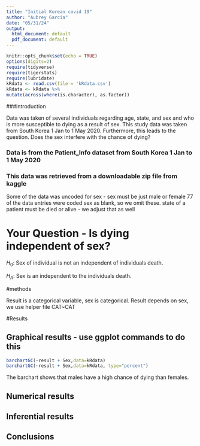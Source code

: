 ```yaml
---
title: "Initial Korean covid 19"
author: "Aubrey Garcia"
date: "05/31/24"
output:
  html_document: default
  pdf_document: default
---
```


```r
knitr::opts_chunk$set(echo = TRUE)
options(digits=2)
require(tidyverse)
require(tigerstats)
require(lubridate)
kRdata <- read.csv(file = 'kRdata.csv')
kRdata <- kRdata %>%
mutate(across(where(is.character), as.factor))

```

###introduction 


Data was taken of several individuals regarding age, state, and sex and  who is more susceptible to dying as a result of sex. This study data was taken from  South Korea 1 Jan to 1 May 2020. Furthermore, this leads to the question. Does the sex interfere with the chance of dying?


### Data is from the Patient_Info dataset from South Korea 1 Jan to 1 May 2020
### This data was retrieved from a downloadable zip file from kaggle

Some of the data was uncoded for sex - sex must be just male or female
77 of the data entries were coded sex  as blank, so we omit these.
state of a patient must be died or alive - we adjust that as well   
  
# Your Question - Is dying independent of sex?

$H_0$: Sex of individual is not an independent  of individuals death.

$H_A$: Sex is an independent to the individuals death.


#methods

Result is a categorical variable, sex is categorical. 
Result depends on sex, we use helper file
CAT~CAT


#Results


## Graphical results - use ggplot commands to do this  

```r
barchartGC(~result + Sex,data=kRdata)
barchartGC(~result + Sex,data=kRdata, type="percent")

```

  
The barchart shows that males have a high chance of dying than females.




  
## Numerical results


## Inferential results 




## Conclusions


